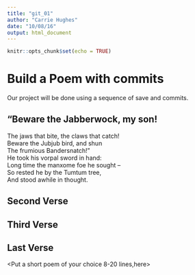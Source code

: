 ---
title: "git_01"
author: "Carrie Hughes"
date: "10/08/16"
output: html_document
---

```{r setup, include=FALSE}
knitr::opts_chunk$set(echo = TRUE)
```
# Build a Poem with commits
Our project will be done using a sequence of save and commits.

## "Beware the Jabberwock, my son!


  The jaws that bite, the claws that catch!  
Beware the Jubjub bird, and shun  
  The frumious Bandersnatch!"  
He took his vorpal sword in hand:  
  Long time the manxome foe he sought --  
So rested he by the Tumtum tree,  
  And stood awhile in thought.  

<Put the first two verses of Jabberwocky by Lewis Carrol in this section>

## Second Verse
<Put the first two verses of The Road Not Taken by Robert Frost here>

## Third Verse
<Put the first two verses of The Walrus and the Carpenter here>

## Last Verse
<Put a short poem of your choice 8-20 lines,here>
